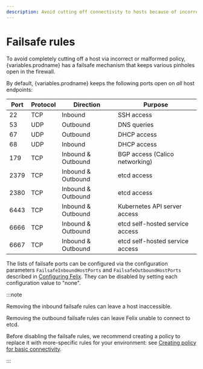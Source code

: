 ```yaml
---
description: Avoid cutting off connectivity to hosts because of incorrect network policies.
---
```



# Failsafe rules

To avoid completely cutting off a host via incorrect or malformed
policy, {variables.prodname} has a failsafe mechanism that keeps various pinholes open
in the firewall.

By default, {variables.prodname} keeps the following ports open on _all_ host endpoints:

| Port | Protocol | Direction          | Purpose                         |
| ---- | -------- | ------------------ | ------------------------------- |
| 22   | TCP      | Inbound            | SSH access                      |
| 53   | UDP      | Outbound           | DNS queries                     |
| 67   | UDP      | Outbound           | DHCP access                     |
| 68   | UDP      | Inbound            | DHCP access                     |
| 179  | TCP      | Inbound & Outbound | BGP access (Calico networking)  |
| 2379 | TCP      | Inbound & Outbound | etcd access                     |
| 2380 | TCP      | Inbound & Outbound | etcd access                     |
| 6443 | TCP      | Inbound & Outbound | Kubernetes API server access    |
| 6666 | TCP      | Inbound & Outbound | etcd self-hosted service access |
| 6667 | TCP      | Inbound & Outbound | etcd self-hosted service access |

The lists of failsafe ports can be configured via the configuration parameters
`FailsafeInboundHostPorts` and `FailsafeOutboundHostPorts`
described in [Configuring
Felix](../felix/configuration.mdx). They
can be disabled by setting each configuration value to "none".

:::note

Removing the inbound failsafe rules can leave a host inaccessible.

Removing the outbound failsafe rules can leave Felix unable to connect
to etcd.

Before disabling the failsafe rules, we recommend creating a policy to
replace it with more-specific rules for your environment: see
[Creating policy for basic connectivity](connectivity.mdx).

:::
